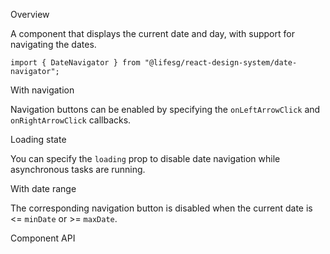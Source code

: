 
<Meta of={DateNavigatorStories} />

<Title>DateNavigator</Title>

<Secondary>Overview</Secondary>

A component that displays the current date and day, with support for navigating
the dates.

```tsx
import { DateNavigator } from "@lifesg/react-design-system/date-navigator";
```

<Canvas of={DateNavigatorStories.Default} />

<Heading3>With navigation</Heading3>

Navigation buttons can be enabled by specifying the `onLeftArrowClick` and
`onRightArrowClick` callbacks.

<Canvas of={DateNavigatorStories.WithNavigation} />

<Heading3>Loading state</Heading3>

You can specify the `loading` prop to disable date navigation while asynchronous
tasks are running.

<Canvas of={DateNavigatorStories.LoadingState} />

<Heading3>With date range</Heading3>

The corresponding navigation button is disabled when the current date is \<=
`minDate` or \>= `maxDate`.

<Canvas of={DateNavigatorStories.WithMinAndMaxDate} />

<Secondary>Component API</Secondary>

<PropsTable />
